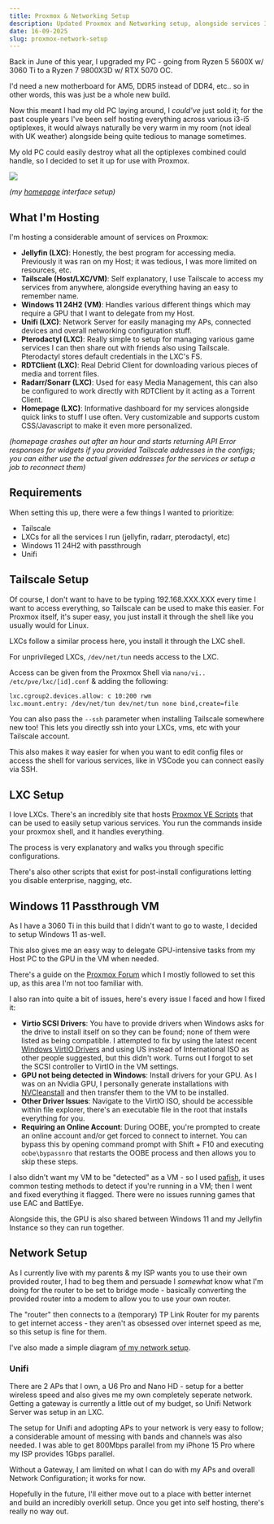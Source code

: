 ```yaml
---
title: Proxmox & Networking Setup
description: Updated Proxmox and Networking setup, alongside services I'm hosting.
date: 16-09-2025
slug: proxmox-network-setup
---
```


Back in June of this year, I upgraded my PC - going from Ryzen 5 5600X w/ 3060 Ti to a Ryzen 7 9800X3D w/ RTX 5070 OC.

I'd need a new motherboard for AM5, DDR5 instead of DDR4, etc.. so in other words, this was just be a whole new build.

Now this meant I had my old PC laying around, I *could've* just sold it; for the past couple years I've been self hosting everything
across various i3-i5 optiplexes, it would always naturally be very warm in my room (not ideal with UK weather) alongside being quite tedious to manage sometimes.

My old PC could easily destroy what all the optiplexes combined could handle, so I decided to set it up for use with Proxmox.

<img src="https://cdn.marcel.best/temp/firefox_S54BKLy7ps.png" />

*(my [homepage](https://gethomepage.dev/) interface setup)*

## What I'm Hosting

I'm hosting a considerable amount of services on Proxmox:

- **Jellyfin (LXC)**: Honestly, the best program for accessing media. Previously it was ran on my Host; it was tedious, I was more limited on resources, etc.
- **Tailscale (Host/LXC/VM)**: Self explanatory, I use Tailscale to access my services from anywhere, alongside everything having an easy to remember name.
- **Windows 11 24H2 (VM)**: Handles various different things which may require a GPU that I want to delegate from my Host.
- **Unifi (LXC)**: Network Server for easily managing my APs, connected devices and overall networking configuration stuff.
- **Pterodactyl (LXC)**: Really simple to setup for managing various game services I can then share out with friends also using Tailscale. Pterodactyl stores default credentials in the LXC's FS.
- **RDTClient (LXC)**: Real Debrid Client for downloading various pieces of media and torrent files.
- **Radarr/Sonarr (LXC)**: Used for easy Media Management, this can also be configured to work directly with RDTClient by it acting as a Torrent Client.
- **Homepage (LXC)**: Informative dashboard for my services alongside quick links to stuff I use often. Very customizable and supports custom CSS/Javascript to make it even more personalized. 

*(homepage crashes out after an hour and starts returning API Error responses for widgets if you provided Tailscale addresses in the configs; you can either use the actual given addresses for the services or setup a job to reconnect them)*


## Requirements

When setting this up, there were a few things I wanted to prioritize:
- Tailscale
- LXCs for all the services I run (jellyfin, radarr, pterodactyl, etc)
- Windows 11 24H2 with passthrough
- Unifi

## Tailscale Setup

Of course, I don't want to have to be typing 192.168.XXX.XXX every time I want to access everything, so Tailscale can be used to make this easier.
For Proxmox itself, it's super easy, you just install it through the shell like you usually would for Linux.

LXCs follow a similar process here, you install it through the LXC shell.

For unprivileged LXCs, `/dev/net/tun` needs access to the LXC.

Access can be given from the Proxmox Shell via `nano/vi.. /etc/pve/lxc/[id].conf` & adding the following:

```sh
lxc.cgroup2.devices.allow: c 10:200 rwm
lxc.mount.entry: /dev/net/tun dev/net/tun none bind,create=file
```

You can also pass the `--ssh` parameter when installing Tailscale somewhere new too! This lets you directly ssh into your LXCs, vms, etc with your Tailscale account.

This also makes it way easier for when you want to edit config files or access the shell for various services, like in VSCode you can connect easily via SSH.

## LXC Setup

I love LXCs. There's an incredibly site that hosts [Proxmox VE Scripts](https://community-scripts.github.io/ProxmoxVE/scripts) that can be used to easily setup various services. You run the commands inside your proxmox shell, and it handles everything.

The process is very explanatory and walks you through specific configurations.

There's also other scripts that exist for post-install configurations letting you disable enterprise, nagging, etc.


## Windows 11 Passthrough VM

As I have a 3060 Ti in this build that I didn't want to go to waste, I decided to setup Windows 11 as-well.

This also gives me an easy way to delegate GPU-intensive tasks from my Host PC to the GPU in the VM when needed.

There's a guide on the [Proxmox Forum](https://forum.proxmox.com/threads/windows-11-vm-for-gaming-setup-guide.137718/) which I mostly followed to set this up, as this area I'm not too familiar with.

I also ran into quite a bit of issues, here's every issue I faced and how I fixed it:

- **Virtio SCSI Drivers**: You have to provide drivers when Windows asks for the drive to install itself on so they can be found; none of them were listed as being compatible. I attempted to fix by using the latest recent [Windows VirtIO Drivers](https://pve.proxmox.com/wiki/Windows_VirtIO_Drivers) and using US instead of International ISO as other people suggested, 
but this didn't work. Turns out I forgot to set the SCSI controller to VirtIO in the VM settings.
- **GPU not being detected in Windows**: Install drivers for your GPU. As I was on an Nvidia GPU, I personally generate installations with [NVCleanstall](https://www.techpowerup.com/nvcleanstall/) and then transfer them to the VM to be installed.
- **Other Driver Issues**: Navigate to the VirtIO ISO, should be accessible within file explorer, there's an executable file in the root that installs everything for you.
- **Requiring an Online Account**: During OOBE, you're prompted to create an online account and/or get forced to connect to internet. You can bypass this by opening command prompt with Shift + F10 and executing `oobe\bypassnro` that restarts the OOBE process and then allows you to skip these steps.

I also didn't want my VM to be "detected" as a VM - so I used [pafish](https://github.com/a0rtega/pafish), it uses common testing methods to detect if you're running in a VM; then I went and fixed everything it flagged. There were no issues running games that use EAC and BattlEye.

Alongside this, the GPU is also shared between Windows 11 and my Jellyfin Instance so they can run together.

## Network Setup

As I currently live with my parents & my ISP wants you to use their own provided router, I had to beg them and persuade I *somewhat* know what I'm doing for the router to be set to bridge mode - basically converting the provided router into a modem to allow you to use your own router.

The "router" then connects to a (temporary) TP Link Router for my parents to get internet access - they aren't as obsessed over internet speed as me, so this setup is fine for them.

I've also made a simple diagram [of my network setup](https://cdn.marcel.best/temp/firefox_oT0ZzRlSZR.png).

### Unifi

There are 2 APs that I own, a U6 Pro and Nano HD - setup for a better wireless speed and also gives me my own completely seperate network. Getting a gateway is currently a little out of my budget, so Unifi Network Server was setup in an LXC.

The setup for Unifi and adopting APs to your network is very easy to follow; a considerable amount of messing with bands and channels was also needed. I was able to get 800Mbps parallel from my iPhone 15 Pro where my ISP provides 1Gbps parallel.

Without a Gateway, I am limited on what I can do with my APs and overall Network Configuration; it works for now.

Hopefully in the future, I'll either move out to a place with better internet and build an incredibly overkill setup. Once you get into self hosting, there's really no way out.
